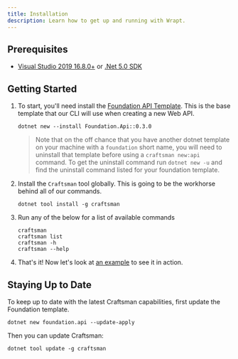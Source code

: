 ```yaml
---
title: Installation
description: Learn how to get up and running with Wrapt.
---
```


## Prerequisites

- [Visual Studio 2019 16.8.0+](https://visualstudio.microsoft.com/downloads/) or [.Net 5.0 SDK](https://dotnet.microsoft.com/download/dotnet-core/5.0) 

## Getting Started

1. To start, you'll need install the [Foundation API Template](https://github.com/pdevito3/foundation.api). This is the base template that our CLI will use when creating a new Web API.

   ```shell
   dotnet new --install Foundation.Api::0.3.0
   ```

   > Note that on the off chance that you have another dotnet template on your machine with a `foundation` short name, you will need to uninstall that template before using 
   a `craftsman new:api` command. To get the uninstall command run `dotnet new -u` and find the uninstall command listed for your foundation template.

2. Install the `Craftsman` tool globally. This is going to be the workhorse behind all of our commands. 

   ```shell
   dotnet tool install -g craftsman
   ```

3. Run any of the below for a list of available commands

   ```shell
   craftsman 
   craftsman list
   craftsman -h
   craftsman --help
   ```

4. That's it! Now let's look at [an example](/docs/tutorial) to see it in action.

## Staying Up to Date
To keep up to date with the latest Craftsman capabilities, first update the Foundation template.
```shell
dotnet new foundation.api --update-apply
```

Then you can update Craftsman:
```shell
dotnet tool update -g craftsman
```
